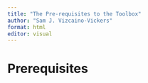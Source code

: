```yaml
---
title: "The Pre-requisites to the Toolbox"
author: "Sam J. Vizcaino-Vickers"
format: html
editor: visual
---
```


# Prerequisites 
